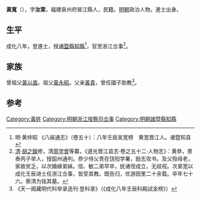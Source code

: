 {{Otheruses|other=名为黃寬的其他人物|黃寬}}

'''黃寬'''（{{bd|1435年||？}}），字'''汝栗'''，福建泉州府晉江縣人，民籍。[[明朝|明朝]]政治人物。進士出身。

== 生平 ==
成化八年，登進士，授[[诸暨縣|诸暨縣]][[知縣|知縣]]<ref>明·黄仲昭 《八闽通志》（卷五十）：八年壬辰吴宽榜　黄宽晋江人。诸暨知县</ref>，官至浙江佥事<ref>[[清|清]]·[[胡之鋘|胡之鋘]]修，清[[周学曾|周学曾]]等纂，《道光晋江县志·卷之五十二·人物志》：黄恭，景泰丙子举人，授韶州通判。恭少侍父贵在饶阳学署，励志攻书。及父殁母老，家故贫乏，以次婚嫁弟妹。信、敏二弟早卒，抚诸侄成立，无歧视。次弟宽以成化壬辰进士任浙江佥事，皆受其教。既告归，优游田里二十余载。卒年七十六。蔡清为铭其墓。</ref>。

== 家族 ==
曾祖父[[黃以直|黃以直]]。祖父[[黃永昭|黃永昭]]。父亲[[黃貴|黃貴]]，曾任國子助教<ref>《天一阁藏明代科举录选刊·登科录》（《成化八年壬辰科殿試金榜》）</ref>。

==参考==
{{reflist}}

{{成化八年壬辰科殿試金榜}}

{{Authority control}}

{{DEFAULTSORT:}}
[[Category:黃姓|Category:黃姓]]
[[Category:明朝浙江按察司佥事|Category:明朝浙江按察司佥事]]
[[Category:明朝諸暨縣知縣|Category:明朝諸暨縣知縣]]


{{明朝人物小作品}}